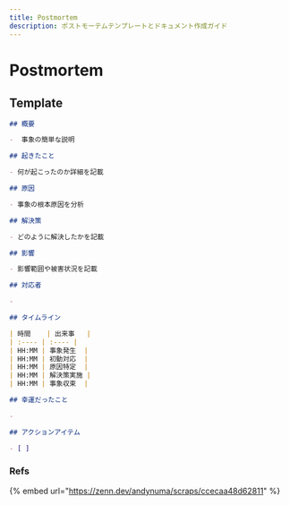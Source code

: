 ```yaml
---
title: Postmortem
description: ポストモーテムテンプレートとドキュメント作成ガイド
---
```


# Postmortem

## Template

```markdown
## 概要

-  事象の簡単な説明

## 起きたこと

- 何が起こったのか詳細を記載

## 原因

- 事象の根本原因を分析

## 解決策

- どのように解決したかを記載

## 影響

- 影響範囲や被害状況を記載

## 対応者

- 

## タイムライン

| 時間    | 出来事   |
| :---- | :---- |
| HH:MM | 事象発生  |
| HH:MM | 初動対応  |
| HH:MM | 原因特定  |
| HH:MM | 解決策実施 |
| HH:MM | 事象収束  |

## 幸運だったこと

- 

## アクションアイテム

- [ ] 


```

### Refs

{% embed url="https://zenn.dev/andynuma/scraps/ccecaa48d62811" %}
